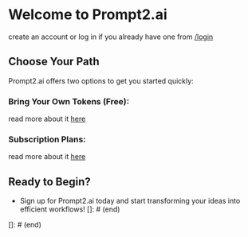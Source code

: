 # Welcome to Prompt2.ai
 
create an account or log in if you already have one from [/login](login)  

## Choose Your Path
Prompt2.ai offers two options to get you started quickly:

### Bring Your Own Tokens (Free):
read more about it [here](/documentation/choose/bring-your-own-tokens)

### Subscription Plans:
read more about it [here](/documentation/choose/subscription-plans)

## Ready to Begin?
* Sign up for Prompt2.ai today and start transforming your ideas into efficient workflows! 
[]: # (end)

[]: # (end)
```
